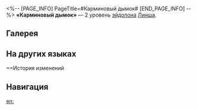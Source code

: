 <%-- [PAGE_INFO]
PageTitle=#Карминовый дымок#
[END_PAGE_INFO] --%>
{{Эйдолон Инфобокс
|Название         = Карминовый дымок
|Изображение      = Эйдолон Карминовый дымок.png
|Персонаж         = Линша
|Уровень          = 2
|Длительность     = 
|Описание         = Использование сверхспособности повышает эффект пробития всех союзников на 40% на 3 хода.
|Свойство1        = 
|Масштабирование1 = 
}}
'''«Карминовый дымок»''' — 2 уровень [[эйдолон]]а [[Линша]].

==Галерея==
{{Галерея|position=left|captionalign=center
|Персонаж Линша Эйдолон 2.png|Осколок Эйдолона
}}

==На других языках==
{{На других языках
|en   = Leisure in Carmine Smokeveil
|zhs  = 欹枕垂云，烟奁红雪
|zht  = 欹枕垂雲，煙奩紅雪
|ja   = {{Rubi|垂|しだ}}れ{{Rubi|雲|ぐも}}に{{Rubi|紅香炉|べにこうろ}}
|ko   = 붉은 향로에 기대어
|es   = Reposo tras el velo de humo
|fr   = Volutes écarlates
|ru   = Карминовый дымок
|th   = Leisure in Carmine Smokeveil
|vi   = Đầu Tựa Gối Mây, Khói Soi Tuyết Đỏ
|de   = Roter Rauchschleier
|id   = Leisure in Carmine Smokeveil
|pt   = Lazer Sob o Véu de Fumaça Carmim
}}

==История изменений
{{История изменений|3.5}}

==Навигация==
{{Навык Навбокс|Линша}}

[[en:]]